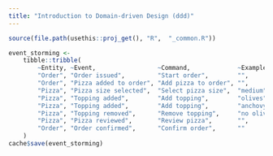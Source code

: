 ---
title: "Introduction to Domain-driven Design (ddd)"
---

```{r, include = FALSE}
source(file.path(usethis::proj_get(), "R",  "_common.R"))
```


```{r event-storming-table}
event_storming <- 
    tibble::tribble(
        ~Entity, ~Event,                 ~Command,             ~Example,
        "Order", "Order issued",         "Start order",        "",
        "Order", "Pizza added to order", "Add pizza to order", "",
        "Pizza", "Pizza size selected",  "Select pizza size",  "medium",
        "Pizza", "Topping added",        "Add topping",        "olives",
        "Pizza", "Topping added",        "Add topping",        "anchovy, but only on the right half",
        "Pizza", "Topping removed",      "Remove topping",     "no olives",
        "Pizza", "Pizza reviewed",       "Review pizza",       "",
        "Order", "Order confirmed",      "Confirm order",      ""
    )
cache$save(event_storming)
```

